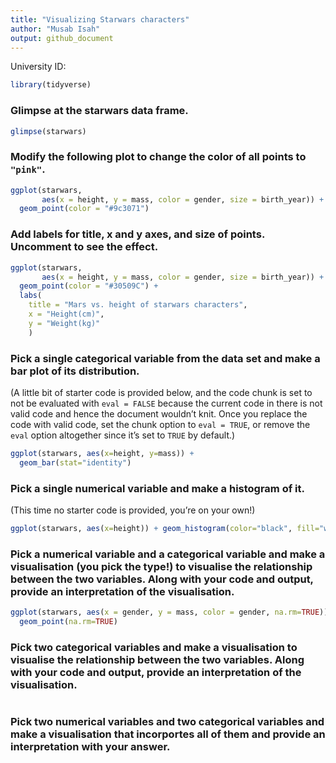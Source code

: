 ```yaml
---
title: "Visualizing Starwars characters"
author: "Musab Isah"
output: github_document
---
```

University ID: 

```r
library(tidyverse)
```

### Glimpse at the starwars data frame.

```r
glimpse(starwars)
```

### Modify the following plot to change the color of all points to `"pink"`.

```r
ggplot(starwars, 
       aes(x = height, y = mass, color = gender, size = birth_year)) +
  geom_point(color = "#9c3071")
```

### Add labels for title, x and y axes, and size of points. Uncomment to see the effect.

```r
ggplot(starwars, 
       aes(x = height, y = mass, color = gender, size = birth_year)) +
  geom_point(color = "#30509C") +
  labs(
    title = "Mars vs. height of starwars characters",
    x = "Height(cm)", 
    y = "Weight(kg)"
    )
```

### Pick a single categorical variable from the data set and make a bar plot of its distribution.

(A little bit of starter code is provided below, and the code chunk is set to not be evaluated with `eval = FALSE` because the current code in there is not valid code and hence the document wouldn't knit. Once you replace the code with valid code, set the chunk option to `eval = TRUE`, or remove the `eval` option altogether since it's set to `TRUE` by default.)

```r
ggplot(starwars, aes(x=height, y=mass)) +
  geom_bar(stat="identity")
```

### Pick a single numerical variable and make a histogram of it.

(This time no starter code is provided, you're on your own!)

```r
ggplot(starwars, aes(x=height)) + geom_histogram(color="black", fill="white")

```

### Pick a numerical variable and a categorical variable and make a visualisation (you pick the type!) to visualise the relationship between the two variables. Along with your code and output, provide an interpretation of the visualisation.

```r
ggplot(starwars, aes(x = gender, y = mass, color = gender, na.rm=TRUE)) +
  geom_point(na.rm=TRUE)

```

### Pick two categorical variables and make a visualisation to visualise the relationship between the two variables. Along with your code and output, provide an interpretation of the visualisation.

```r

```

### Pick two numerical variables and two categorical variables and make a visualisation that incorportes all of them and provide an interpretation with your answer.

```r

```
